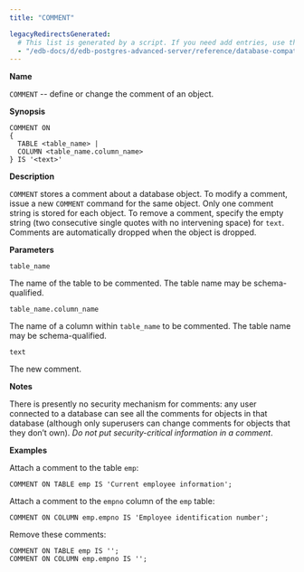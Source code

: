```yaml
---
title: "COMMENT"

legacyRedirectsGenerated:
  # This list is generated by a script. If you need add entries, use the `legacyRedirects` key.
  - "/edb-docs/d/edb-postgres-advanced-server/reference/database-compatibility-for-oracle-developers-sql-guide/13/comment.html"
---
```


<div id="comment" class="registered_link"></div>

**Name**

`COMMENT` -- define or change the comment of an object.

**Synopsis**

```text
COMMENT ON
{
  TABLE <table_name> |
  COLUMN <table_name.column_name>
} IS '<text>'
```

**Description**

`COMMENT` stores a comment about a database object. To modify a comment, issue a new `COMMENT` command for the same object. Only one comment string is stored for each object. To remove a comment, specify the empty string (two consecutive single quotes with no intervening space) for `text`. Comments are automatically dropped when the object is dropped.

**Parameters**

`table_name`

 The name of the table to be commented. The table name may be schema-qualified.

`table_name.column_name`

 The name of a column within `table_name` to be commented. The table name may be schema-qualified.

`text`

 The new comment.

**Notes**

There is presently no security mechanism for comments: any user connected to a database can see all the comments for objects in that database (although only superusers can change comments for objects that they don’t own). *Do not put security-critical information in a comment*.

**Examples**

Attach a comment to the table `emp`:

```text
COMMENT ON TABLE emp IS 'Current employee information';
```

Attach a comment to the `empno` column of the `emp` table:

```text
COMMENT ON COLUMN emp.empno IS 'Employee identification number';
```

Remove these comments:

```text
COMMENT ON TABLE emp IS '';
COMMENT ON COLUMN emp.empno IS '';
```
